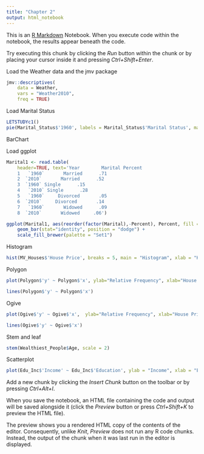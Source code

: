 ```yaml
---
title: "Chapter 2"
output: html_notebook
---
```


This is an [R Markdown](http://rmarkdown.rstudio.com) Notebook. When you execute code within the notebook, the results appear beneath the code. 

Try executing this chunk by clicking the *Run* button within the chunk or by placing your cursor inside it and pressing *Ctrl+Shift+Enter*. 




Load the Weather data and the jmv package

```r
jmv::descriptives(
    data = Weather,
    vars = "Weather2010",
    freq = TRUE)


```


Load Marital Status 

```r
LETSTUDYc1()
pie(Marital_Status$'1960', labels = Marital_Status$'Marital Status', main = "Marital Status, 1960")
```



BarChart

Load ggplot


```r
Marital1 <- read.table(
    header=TRUE, text='Year        Marital Percent
    1   `1960`       Married      .71
    2  `2010`       Married      .52
    3  `1960` Single      .15
    4   `2010` Single      .28
    5   `1960`     Divorced       .05
    6  `2010`     Divorced       .14
    7   `1960`       Widowed      .09
    8  `2010`       Widowed     .06')

ggplot(Marital1, aes(reorder(factor(Marital),-Percent), Percent, fill = Year)) + 
    geom_bar(stat="identity", position = "dodge") + 
    scale_fill_brewer(palette = "Set1")
```


Histogram

```r
hist(MV_Houses$'House Price', breaks = 5, main = "Histogram", xlab = "House Prices (in $1,000s)")
```



Polygon

```r
plot(Polygon$'y' ~ Polygon$'x', ylab="Relative Frequency", xlab="House Prices (in $1,000s)")

lines(Polygon$'y' ~ Polygon$'x')
```


Ogive

```r
plot(Ogive$'y' ~ Ogive$'x',  ylab="Relative Frequency", xlab="House Prices (in $1,000s)")

lines(Ogive$'y' ~ Ogive$'x')
```

Stem and leaf

```r
stem(Wealthiest_People$Age, scale = 2)
```


Scatterplot
```r
plot(Edu_Inc$'Income' ~ Edu_Inc$'Education', ylab = "Income", xlab = "Education")
```








Add a new chunk by clicking the *Insert Chunk* button on the toolbar or by pressing *Ctrl+Alt+I*.

When you save the notebook, an HTML file containing the code and output will be saved alongside it (click the *Preview* button or press *Ctrl+Shift+K* to preview the HTML file).

The preview shows you a rendered HTML copy of the contents of the editor. Consequently, unlike *Knit*, *Preview* does not run any R code chunks. Instead, the output of the chunk when it was last run in the editor is displayed.
